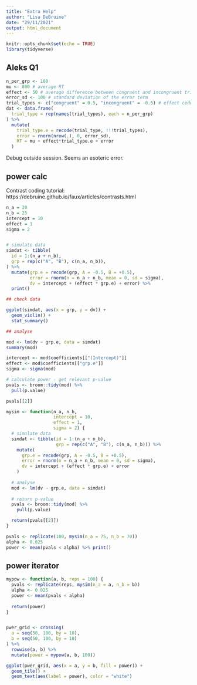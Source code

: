 ```yaml
---
title: "Extra Help"
author: "Lisa DeBruine"
date: "29/11/2021"
output: html_document
---
```


```r
knitr::opts_chunk$set(echo = TRUE)
library(tidyverse)
```

## Aleks Q1

```r
n_per_grp <- 100
mu <- 800 # average RT
effect <- 50 # average difference between congruent and incongruent trials
error_sd <- 100 # standard deviation of the error term
trial_types <- c("congruent" = 0.5, "incongruent" = -0.5) # effect code
dat <- data.frame(
  trial_type = rep(names(trial_types), each = n_per_grp)
) %>%
  mutate(
    trial_type.e = recode(trial_type, !!!trial_types),
    error = rnorm(nrow(.), 0, error_sd),
    RT = mu + effect*trial_type.e + error
  )
```

Debug outside session. Seems an esoteric error.


## power calc

Contrast coding tutorial: https://debruine.github.io/faux/articles/contrasts.html

```r
n_a = 20
n_b = 25
intercept = 10
effect = 1
sigma = 2


# simulate data
simdat <- tibble(
  id = 1:(n_a + n_b),
  grp = rep(c("A", "B"), c(n_a, n_b)),
) %>%
  mutate(grp.e = recode(grp, A = -0.5, B = +0.5),
         error = rnorm(n = n_a + n_b, mean = 0, sd = sigma),
         dv = intercept + (effect * grp.e) + error) %>%
  print()
```


```r
## check data

ggplot(simdat, aes(x = grp, y = dv)) +
  geom_violin() +
  stat_summary()
```


```r
## analyse

mod <- lm(dv ~ grp.e, data = simdat)
summary(mod)

intercept <- mod$coefficients[["(Intercept)"]]
effect <- mod$coefficients[["grp.e"]]
sigma <- sigma(mod)
```


```r
# calculate power - get relevant p-value
pvals <- broom::tidy(mod) %>%
  pull(p.value)

pvals[[2]]
```



```r
mysim <- function(n_a, n_b,
                  intercept = 10,
                  effect = 1,
                  sigma = 2) {
  # simulate data
  simdat <- tibble(id = 1:(n_a + n_b),
                   grp = rep(c("A", "B"), c(n_a, n_b))) %>%
    mutate(
      grp.e = recode(grp, A = -0.5, B = +0.5),
      error = rnorm(n = n_a + n_b, mean = 0, sd = sigma),
      dv = intercept + (effect * grp.e) + error
    )
  
  # analyse
  mod <- lm(dv ~ grp.e, data = simdat)
  
  # return p-value
  pvals <- broom::tidy(mod) %>%
    pull(p.value)

  return(pvals[[2]])
}

pvals <- replicate(100, mysim(n_a = 75, n_b = 70))
alpha <- 0.025
power <- mean(pvals < alpha) %>% print()
```

## power iterator

```r
mypow <- function(a, b, reps = 100) {
  pvals <- replicate(reps, mysim(n_a = a, n_b = b))
  alpha <- 0.025
  power <- mean(pvals < alpha)
  
  return(power)
}


pwer_grid <- crossing(
  a = seq(50, 100, by = 10),
  b = seq(50, 100, by = 10)
) %>%
  rowwise(a, b) %>%
  mutate(power = mypow(a, b, 100))
```

```r
ggplot(pwer_grid, aes(x = a, y = b, fill = power)) +
  geom_tile() +
  geom_text(aes(label = power), color = "white")
```





